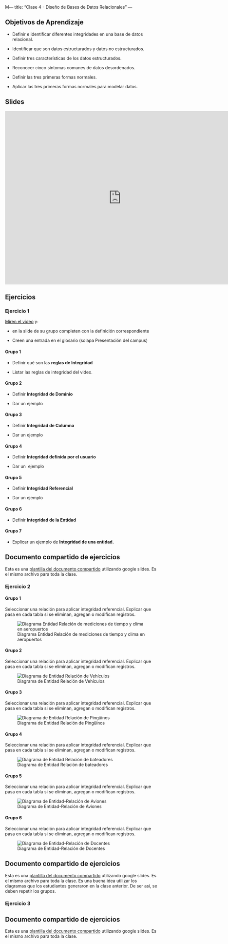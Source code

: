 M--- title: "Clase 4 - Diseño de Bases de Datos Relacionales" ---

## Objetivos de Aprendizaje

-   Definir e identificar diferentes integridades en una base de datos relacional.

-   Identificar que son datos estructurados y datos no estructurados.

-   Definir tres características de los datos estructurados.

-   Reconocer cinco síntomas comunes de datos desordenados.

-   Definir las tres primeras formas normales.

-   Aplicar las tres primeras formas normales para modelar datos.

## Slides

<iframe src="https://docs.google.com/presentation/d/1nXoj0UCQSbiOrHmtslZPOdtyq1mK1xq4KURf1z8K570/embed?start=false&amp;loop=false&amp;delayms=3000" frameborder="0" width="760" height="569" allowfullscreen="true" mozallowfullscreen="true" webkitallowfullscreen="true">

</iframe>

## Ejercicios

### Ejercicio 1

[Miren el video](https://youtu.be/TW_l8KjRxck) y:

-   en la slide de su grupo completen con la definición correspondiente

-   Creen una entrada en el glosario (solapa Presentación del campus)

#### Grupo 1

-   Definir qué son las **reglas de Integridad**

-   Listar las reglas de integridad del video.

#### Grupo 2

-   Definir **Integridad de Dominio**

-   Dar un ejemplo

#### Grupo 3

-   Definir **Integridad de Columna**

-   Dar un ejemplo

#### Grupo 4

-   Definir **Integridad definida por el usuario**

-   Dar un  ejemplo

#### Grupo 5

-   Definir **Integridad Referencial**

-   Dar un ejemplo

#### Grupo 6

-   Definir **Integridad de la Entidad**

#### Grupo 7

-   Explicar un ejemplo de **Integridad de una entidad.**

::: callout-tip
## Documento compartido de ejercicios

Esta es una [plantilla del documento compartido](https://docs.google.com/presentation/d/1AfW-PCqfXuWY5TYz7tYSCfqscHoXHGoUiXDUnVVwtsQ/edit?usp=sharing) utilizando google slides. Es el mismo archivo para toda la clase.
:::

### Ejercicio 2

#### Grupo 1

Seleccionar una relación para aplicar integridad referencial. Explicar que pasa en cada tabla si se eliminan, agregan o modifican registros.

![Diagrama Entidad Relación de mediciones de tiempo y clima en aeropuertos](img/Grupo1-Ejercicio2-Clase4.png){fig-alt="Diagrama Entidad Relación con dos tablas: Aeropuertos y Medidas"}

#### Grupo 2

Seleccionar una relación para aplicar integridad referencial. Explicar que pasa en cada tabla si se eliminan, agregan o modifican registros.

![Diagrama de Entidad Relación de Vehículos](img/Grupo2-Ejercicio2-Clase4.png){fig-alt="Diagrama de Entidad Relación con tablas de vehículos, clases, transmiciones, motores, tracciones, frabicantes, combustibles y modelos."}

#### Grupo 3

Seleccionar una relación para aplicar integridad referencial. Explicar que pasa en cada tabla si se eliminan, agregan o modifican registros.

![Diagrama de Entidad Relación de Pingüinos](img/Grupo3-Ejercicio2-Clase4.png){fig-alt="Diagrama de Entidad Relación con las tablas Isla y Pingüinos"}

#### Grupo 4

Seleccionar una relación para aplicar integridad referencial. Explicar que pasa en cada tabla si se eliminan, agregan o modifican registros.

![Diagrama de Entidad Relación de bateadores](img/Grupo4-Ejercicio2-Clase4.png){fig-alt="DER con tablas Bateador, Equipos, Ligas y Bateador-Equipos"}

#### Grupo 5

Seleccionar una relación para aplicar integridad referencial. Explicar que pasa en cada tabla si se eliminan, agregan o modifican registros.

![Diagrama de Entidad-Relación de Aviones](img/Grupo5-Ejercicio2-Clase4.png){fig-alt="DER con Aviones y Fabricantes"}

#### Grupo 6

Seleccionar una relación para aplicar integridad referencial. Explicar que pasa en cada tabla si se eliminan, agregan o modifican registros.

![Diagrama de Entidad-Relación de Docentes](img/Grupo6-Ejercicio2-Clase4.png){fig-alt="DER con tablas de docentes, materias, titulos, universidades y trabajos"}

::: callout-tip
## Documento compartido de ejercicios

Esta es una [plantilla del documento compartido](https://docs.google.com/presentation/d/1OqsjZD6r4vZ3MRN51mn03rWniT-_Uz0JFUP7Ar1Gy4w/edit?usp=sharing) utilizando google slides. Es el mismo archivo para toda la clase. Es una buena idea utilizar los diagramas que los estudiantes generaron en la clase anterior. De ser así, se deben repetir los grupos.
:::

### Ejercicio 3

::: callout-tip
## Documento compartido de ejercicios

Esta es una [plantilla del documento compartido](https://docs.google.com/presentation/d/1DzIdDTUNolTG3rgXm3AnH6rD5XhvWy1lNIkAOc1Wa00/edit?usp=sharing) utilizando google slides. Es el mismo archivo para toda la clase.
:::

